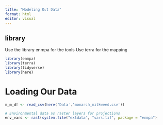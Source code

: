 ```yaml
---
title: "Modeling Out Data"
format: html
editor: visual
---
```


## library

Use the library enmpa for the tools Use terra for the mapping

```r
library(enmpa)
library(terra)
library(tidyverse)
library(here)
```

# Loading Our Data

```r
m_m_df <- read_csv(here('Data','monarch_milkweed.csv')) 

# Environmental data as raster layers for projections
env_vars <- rast(system.file("extdata", "vars.tif", package = "enmpa"))


```
